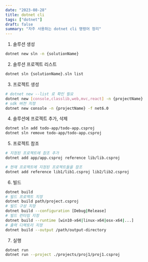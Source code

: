 ```yaml
---
date: "2023-08-28"
title: dotnet cli
tags: ["dotnet"]
draft: false
summary: "자주 사용하는 dotnet cli 명령어 정리"
---
```


1. 솔루션 생성

```bash
dotnet new sln -n {solutionName}
```

2. 솔루션 프로젝트 리스트

```bash
dotnet sln {solutionName}.sln list
```

3. 프로젝트 생성

```bash
# dotnet new --list 로 확인 필요
dotnet new [console,classlib,web,mvc,react] -n {projectName}
# sdk 버전 지정
dotnet new console -n {projectName} -f net6.0
```

4. 솔루션에 프로젝트 추가, 삭제

```bash
dotnet sln add todo-app/todo-app.csproj
dotnet sln remove todo-app/todo-app.csproj
```

5. 프로젝트 참조

```bash
# 지정된 프로젝트에 참조 추가
dotnet add app/app.csproj reference lib/lib.csproj

# 현재 프로젝트에 지정된 프로젝트들을 참조
dotnet add reference lib1/lib1.csproj lib2/lib2.csproj
```

6. 빌드

```bash
dotnet build
# 빌드 프로젝트 지정
dotnet build path/project.csproj
# 빌드 구성 지정
dotnet build --configuration [Debug|Release]
# 빌드 런타임 지정
dotnet build --runtime [win10-x64|linux-x64|osx-x64|...]
# 출력 디렉토리 지정
dotnet build --output /path/output-directory
```

7. 실행

```bash
dotnet run
dotnet run --project ./projects/proj1/proj1.csproj
```
